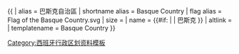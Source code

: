 {{ {{{1<noinclude>|country showdata</noinclude>}}}
| alias = 巴斯克自治區
| shortname alias = Basque Country
| flag alias = Flag of the Basque Country.svg
| size = {{{size|}}}
| name = {{#if: {{{name|}}} | {{{name|}}} | 巴斯克 }}
| altlink = {{{altlink|}}}
<noinclude>
| templatename = Basque Country
</noinclude>
}}<noinclude>
[[Category:西班牙行政区划资料模板‎]]
</noinclude>